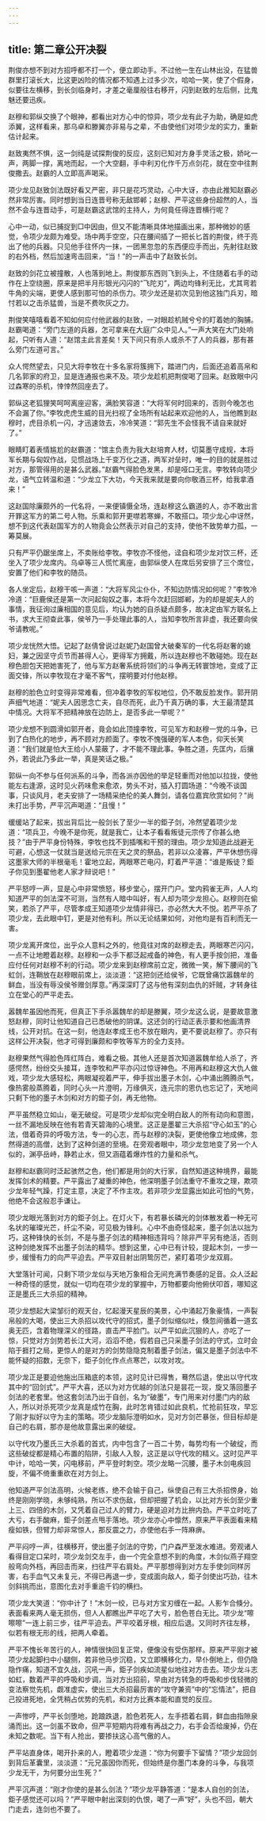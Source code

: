 ```yaml
---
---
---
```

title: 第二章公开决裂
---




荆俊亦想不到对方招呼都不打一个，便立即动手。不过他一生在山林出没，在猛兽群里打滚长大，比这更凶险的情况都不知遇上过多少次，哈哈一笑，使了个假身，似要往左横移，到长剑临身时，才差之毫厘般往右移开，闪到赵致的左后侧，比鬼魅还要迅疾。

赵穆和郭纵交换了个眼神，都看出对方心中的惊异，项少龙有此子为助，确是如虎添翼，这样看来，那乌卓和滕翼亦非易与之辈，不由使他们对项少龙的实力，重新估计起来。

赵致夷然不惧，这一剑纯是试探荆俊的反应，这刻已知对方身手灵活之极，娇叱一声，两脚一撑，离地而起，一个大空翻，手中利刃化作千万点剑花，就在空中往荆俊撒去。赵霸的人立即高声喝采。

项少龙见赵致剑法既好看又严密，非只是花巧灵动，心中大讶，亦由此推知赵霸必然非常厉害。同时想到当日连晋号称无敌邯郸；赵穆、严平这些身份超然的人，当然不会与连晋动手，可是赵霸这武馆的主持人，为何竟任得连晋横行呢？

心中一动，似已捕捉到□中因由，但又不能清晰具体地描画出来，那种微妙的感觉，令项少龙颇为难受。场中两手空空，只在腰间插了一把长匕首的荆俊，终于亮出了他的兵器。只见他手往怀内一抹，一团黑忽忽的东西便应手而出，先射往赵致的右外档，然后加速弯击回来，“当！”的一声击中了赵致长剑。

赵致的剑花立被撞散，人也落到地上。荆俊那东西则飞到头上，不住随着右手的动作在上空绕圈，原来是把半月形银光闪闪的“飞陀刃”，两边均锋利无比，尤其弯若牛角的尖端，更使人感到那可怕的杀伤力。项少龙还是初次见到他这独门兵刃，暗忖若以之击杀猛兽，当是不费吹灰之力。

荆俊笑嘻嘻看着不知如何应付他武器的赵致，一对眼趁机贼兮兮的盯着她的胸脯。赵霸喝道：“旁门左道的兵器，怎可拿来在大庭广众中见人。”一声大笑在大门处响起，只听有人道：“赵馆主此言差矣！天下间只有杀人或杀不了人的兵器，那有甚么旁门左道可言。”

众人愕然望去，只见大将李牧在十多名家将簇拥下，踏进门内，后面还追着高帛和几名郭家的府卫，显是连通报也来不及。项少龙趁机把荆俊喝了回来。赵致眼中闪过森寒的杀机，悻悻然回座去了。

郭纵这老狐狸笑呵呵离座迎客，满脸笑容道：“大将军何时回来的，否则今晚怎也不会漏了你。”李牧虎虎生威的目光扫视了全场所有站起来欢迎他的人，当他瞧到赵穆时，虎目杀机一闪，才迅速敛去，冷冷笑道：“郭先生不会怪我不请自来就好了。”

眼睛盯着表情尴尬的赵霸道：“馆主负责为我大赵培育人材，切莫墨守成规，本将军长期与匈奴作战，见惯战场上千变万化之道，两军对垒时，唯一的目的就是胜过对方，那管得用的是甚么武器。”赵霸气得脸色发黑，却是哑口无言。李牧转向项少龙，语气立转温和道：“少龙立下大功，今天我来就是要向你敬酒三杯，给我拿酒来！”

这赵国除廉颇外的一代名将，一来便镇慑全场，连赵穆这么霸道的人，亦不敢出言开罪这军方的第二号人物。乐乘和郭开更噤若寒蝉，不敢搭口。项少龙心中讶然，想不到这代表赵国军方的人物竟会公然表示对自己的支持，使他不致势单力孤，一筹莫展。

只有严平仍踞坐席上，不卖账给李牧。李牧亦不怪他，迳自和项少龙对饮三杯，还坐入了项少龙席内。乌卓等三人慌忙离座，由郭纵使人在席后另安排了三个席位，安置了他们和李牧的随员。

各人坐定后，赵穆干咳一声道：“大将军风尘仆仆，不知边防情况如何呢？”李牧冷冷道：“巨鹿侯还是第一次问起匈奴之事，本将今次赶回邯郸，为的却是妮夫人的事情，我征询过廉相国的意见后，均认为她的自杀疑点颇多，故决定由军方联名上书，求大王彻查此事，侯爷乃一手处理此事的人，当知李牧所言非虚，我还要向侯爷请教呢。”

项少龙恍然大悟。记起了赵倩曾说过赵妮乃赵国曾大破秦军的一代名将赵奢的媳妇，兼之因坚守贞节而甚得人心，更得军方拥戴，所以连赵穆也不敢碰她。现在赵穆色胆包天把她害死了，他与军方赵奢系统将领们的斗争再无转寰馀地，变成了正面交锋，所以李牧现在才毫不客气，摆明要对付他赵穆。

赵穆的脸色立时变得非常难看，但冲着李牧的军权地位，仍不敢反脸发作。郭开阴声细气地道：“妮夫人因思念亡夫，自尽而死，此乃千真万确的事，大王最清楚其中情况。大将军不把精神放在边防上，是否多此一举呢？”

项少龙想不到圆滑如郭开者，竟会如此顶撞李牧，可见军方和赵穆一党的斗争，已到了白热化的地步，再不顾对方颜面了。李牧不愧强硬的军人本色，仰天长笑道：“我们就是怕大王给小人蒙蔽了，才不能不理此事。争胜之道，先匡内，后攘外，若说此乃多此一举，真是笑话之极。”

郭纵一向不参与任何派系的斗争，而各派亦因他的举足轻重而对他加以拉拢，使他能左右逢源，这时见火药味愈来愈浓，势头不对，插入打圆场道：“今晚不谈国事，只谈风月，老夫安排了一场精采绝伦的美人舞剑，请各位嘉宾欣赏如何？”尚未打出手势，严平沉声喝道：“且慢！”

缓缓站了起来，拔出背后比一般剑长了至少一半的鉅子剑，冷然望着项少龙道：“项兵卫，今晚不是你死，就是我亡，让本子看看叛徒元宗传了你甚么绝技？”由于严平身份特殊，李牧也找不到插嘴和干预的理由。项少龙知道此战避无可避，心想这一仗就当是送给元宗在天之灵的祭品，若非以众凌寡，严平休想伤得这墨家大师的半根毫毛！霍地立起，两眼寒芒电闪，盯着严平道：“谁是叛徒？鉅子你见到墨翟他老人家才辩说吧！”

严平怒哼一声，显是心中非常愤怒，移步堂心，摆开门户。堂内鸦雀无声，人人均知道严平的剑法深不可测，当然有人暗中叫好，有人却为项少龙担心。赵穆则在偷笑，若杀了严平，尽管孝成王知道项少龙情非得已，亦必然大大不悦。若严平杀了项少龙，去此眼中钉，更是对他有利。所以无论结果如何，对他均是有百利而无一害。

项少龙离开席位，出乎众人意料之外的，他竟往对席的赵穆走去，两眼寒芒闪闪，一点不让地瞪着赵穆。赵穆和一众手下都泛起戒备的神色，有人更手按剑把，准备应付任何对赵穆不利的行动。项少龙来到赵穆席前立定，微微一笑，解下腰间的飞虹剑，连鞘放在赵穆眼前席上，淡淡道：“这把剑还给侯爷，它既曾痛饮嚣魏牟的鲜血，当没有辱没侯爷赠剑厚意。”再深深盯了这与他有深刻血仇的奸贼，才转身往立在堂心的严平走去。

嚣魏牟虽因他而死，但真正下手杀嚣魏牟的却是滕翼，项少龙这么说，是要故意激怒赵穆，同时让他知道自己已悉破他的阴谋。这还剑的行动正表示要和他画清界线，公开对抗。在这一刻，他连赵孝成王也不放在眼内，更不要说赵穆了。亦只有这样公开决裂，他才可得到廉颇和李牧等军方的全力支持。

赵穆果然气得脸色阵红阵白，难看之极。其他人还是首次知道嚣魏牟给人杀了，齐感愕然，纷纷交头接耳，连李牧和严平亦闪过惊讶神色。不用再和赵穆这大仇人做戏，项少龙大感轻松，两眼凝视着严平，伸手拔出墨子木剑，心中涌出腾腾杀气，像热雾般蒸腾着，同时心头一片澄明，万缘俱灭，连元宗的恩仇也忘记了，天地间只剩下他的墨子木剑和对方的鉅子剑，再无他物。

严平虽然稳立如山，毫无破绽。可是项少龙却似完全明白敌人的所有动向和意图，一丝不漏地反映在他有若青天碧海的心境里。这正是墨翟三大杀招“守心如玉”的心法，借着奇异的呼吸方法，专一的心志，而与赵穆的决裂，更使他像立地成佛，忽然得道的高僧，达到了这种剑道的至境。在旁观者眼中，项少龙忽地变了另一个人似的，渊亭岳峙，静若止水，但又涵蕴着爆炸性的力量和杀气。

赵穆和赵霸同时泛起骇然之色，他们都是用剑的大行家，自然知道这种境界，最能发挥剑术的精要。严平露出了凝重的神色，他深明墨子剑法重守不重攻之理，欺项少龙年轻气躁，打定主意，决定了不作主攻。若非项少龙显露出如此可怕的气势，他绝不会这般忍手谦让。

项少龙眼光落到对方的鉅子剑上。在灯火下，有若暴长磷光的剑体散发着一种无可名状的璀璨光芒，纤尘不染，可见极为锋利。心中不由奇怪起来，墨子剑法以拙为巧，这种锋快的长剑，不是与墨子剑法的精神相违背吗？除非严平另有绝活，否则这种剑绝发挥不出墨子剑法的精华。想到这里，心中已有计较，提起木剑，一步一步，缓慢有力的向严平迫去。严平双目射出阴鸷厉芒，紧盯着项少龙双肩。

大堂落针可闻，只剩下项少龙似与天地万象相合无间充满节奏感的足音。众人泛起一种奇怪的感觉，就似一切均在项少龙的掌握中，万物都要向他俯伏叩首，哪知这正是墨氏三大杀招的精神。

项少龙想起大梁邹衍的观天台，忆起漫天星辰的美景，心中涌起万象豪情，一声裂帛般的大喝，使出三大杀招以攻代守的招式，墨子剑似缩似吐，倏忽间循着一道玄奥无匹，含着物理深义的径路，直击严平脸门。以严平如此沉狠的人，亦吃了一惊，只觉对方剑势若长江大河，滔滔不绝，假若自己只采墨子剑法的守式，立时会陷于捱打之局，更惊人的是对方的剑势隐隐克制着墨子剑法，偏又是墨子剑法中不能怀疑的招数，无奈下，鉅子剑化作点点寒芒，以攻对攻。

项少龙正是要迫他施出压箱底的本领，这时见计已得售，蓦然后退，使出以守代攻其中的“回剑式”。严平大喜，还以为对方优越的剑法只是昙花一现，旋又落回墨子剑法的老套里。他这套剑法乃出于自创，名为“破墨”，专门用来对付墨门内的敌人，所以对杀死项少龙真是成竹在胸，此时怎肯错过如此良机，忙抢前狂攻，早忘了刚才拟好以守为主的策略。项少龙脑际澄明如水，见对方剑芒暴张，但目标却是自己的右肩，那亦是他故意露出来的破绽。

以守代攻乃墨氏三大杀着的首式，内中包含了一百二十势，每势均有一个破绽，而这些破绽都是精心布置的陷阱，引敌人入彀，这正是以守代攻的精义。这时见严平中计，哈哈一笑，闪电移前，严平登时刺空。项少龙略一沉腰，墨子木剑电疾回旋，不偏不倚重重砍在对方剑上。

他知道严平剑法高明，火候老练，绝不会输于自己，纵使自己有三大杀招傍身，始终是刚刚学晓，未够纯熟，所以不求伤敌，但却把握了机会，以比对方长剑至少重上三、四倍的木剑，又凭着自己过人的臂力，硬是迫对方比拚内劲。严平立时吃了大亏，右手酸麻，鉅子剑差点甩手落地。项少龙亦心中懔然，原来严平表面看来精瘦如铁，但臂力却非常惊人，那反震之力，亦使他右手一阵麻痹。

严平闷哼一声，往横移开，使出墨子剑法的守势，门户森严至泼水难进。旁观诸人看得目定口呆时，项少龙剑交左手，由一个完全意想不到的角度，木剑似燕子翔空般弯向外档，再回击而来，扫往严平右肩处。严平那想得到对方左手使剑同样厉害，右手血气又未复元，不得已再退一步，变成面向敌人，鉅子剑使出巧劲，往木剑斜挑而出，意图化去对手重逾千钧的横扫。

项少龙大笑道：“你中计了！”木剑一绞，已与对方宝刃缠在一起。人影乍合倏分。表面看来两人毫无损伤，但人人都瞧出严平吃了大亏，脸色苍白无比。项少龙“嚓嚓嚓”一连上前三步，往严平迫去。严平咬着牙根，相应后退。又同时齐往左移，似若有根无形的线，把两人牵着。

严平不愧长年苦行的人，神情很快回复正常，便像没有受伤那样。原来严平刚才被项少龙起脚扫中小腿侧，若非他马步沉稳，又立即横移化力，早仆倒地上，但仍隐隐作痛，知道不宜久战，沉吼一声，鉅子剑疾如流星似地往对方击去。项少龙斗志如虹，数着严平的呼吸和步调，当对方出招前，早由对方转急的呼吸和步伐轻微的变法察觉先机，觑准虚实，使出三大杀招最厉害的“攻守兼资”中的“忘情法”，把自己投进死地，全凭稍占优势的先机，和对方比赛本能和直觉的反应。

一声惨哼，严平长剑堕地，跄踉跌退，脸色若死人，左手捂着右肩，鲜血由指隙泉涌而出。这一剑虽不致命，但严平短期内将难有再战之力，右手会否给废掉，仍在未知之数呢。当下有人抢出，要掺扶这心高气傲的人。

严平站直身体，喝开扑来的人，瞪着项少龙道：“你为何要手下留情？”项少龙回剑到背后革囊里，淡淡道：“元兄虽因你而死，但始终是你墨门本身的斗争，与我项少龙无干，为何要分出生死？”

严平沉声道：“刚才你使的是甚么剑法？”项少龙平静答道：“是本人自创的剑法，鉅子感觉还可以吗？”严平眼中射出深刻的仇恨，喝了一声“好”，头也不回，朝大门走去，连剑也不要了。